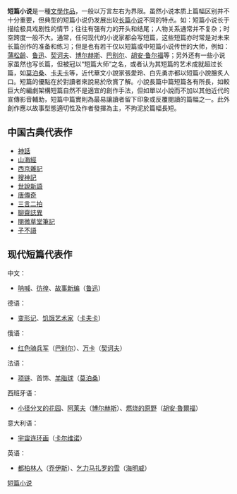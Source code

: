 {{otheruses|other=台灣文學雜誌|短篇小說 (雜誌)}}

'''短篇小说'''是一種[[文學|文學]][[作品|作品]]，一般以万言左右为界限。虽然小说本质上篇幅区别并不十分重要，但典型的短篇小说仍发展出较[[长篇小说|长篇小说]]不同的特点。如：短篇小说长于描绘极具戏剧性的情节；往往有强有力的开头和结尾；人物关系通常并不复杂；时空跨度一般不大。通常，任何现代的小说家都会写短篇，这些短篇亦时常是对未来长篇创作的准备和练习；但是也有若干仅以短篇或中短篇小说传世的大师，例如：[[蒲松齡|蒲松齡]]、[[鲁迅|鲁迅]]、[[契诃夫|契诃夫]]、[[博尔赫斯|博尔赫斯]]、[[巴别尔|巴别尔]]、[[胡安·鲁尔福|胡安·鲁尔福]]等；另外还有一些小说家虽然也写长篇，但被冠以“短篇大师”之名，或者认为其短篇的艺术成就超过长篇，如[[莫泊桑|莫泊桑]]、[[卡夫卡|卡夫卡]]等，近代華文小說家張愛玲、白先勇亦都以短篇小說膾炙人口。短篇的優點在於對讀者來說易於欣賞了解。小說長篇中篇短篇各有所長，如較巨大的編劇架構短篇自然不是適宜的創作手法，但如單以小說而不加以其他近代的宣傳影音輔助，短篇中篇實則為最易讓讀者留下印象或反覆閱讀的篇幅之一。此外創作應以故事型態適切性及作者發揮為主，不拘泥於篇幅長短。

== 中国古典代表作 ==
* [[神話|神話]]
* [[山海經|山海經]]
* [[西京雜記|西京雜記]]
* [[搜神記|搜神記]]
* [[世說新語|世說新語]]
* [[唐傳奇|唐傳奇]]
* [[三言二拍|三言二拍]]
* [[聊齋誌異|聊齋誌異]]
* [[閱微草堂筆記|閱微草堂筆記]]
* [[子不語|子不語]]

== 现代短篇代表作 ==
中文：
* [[呐喊|呐喊]]、[[彷徨|彷徨]]、[[故事新编|故事新编]]（[[鲁迅|鲁迅]]）
德语：
* [[变形记_(卡夫卡)|变形记]]、[[饥饿艺术家|饥饿艺术家]]（[[卡夫卡|卡夫卡]]）
俄语：
* [[红色骑兵军|红色骑兵军]]（[[巴别尔|巴别尔]]）、[[万卡|万卡]]（[[契诃夫|契诃夫]]）
法语：
* [[项链_(小说)|项链]]、首饰、[[羊脂球|羊脂球]]（[[莫泊桑|莫泊桑]]）
西班牙语：
* [[小径分叉的花园|小径分叉的花园]]、[[阿莱夫|阿莱夫]]（[[博尔赫斯|博尔赫斯]]）、[[燃烧的原野|燃烧的原野]]（[[胡安·魯爾福|胡安·魯爾福]]）
意大利语：
* [[宇宙连环画|宇宙连环画]]（[[卡尔维诺|卡尔维诺]]）
英语：
* [[都柏林人|都柏林人]]（[[乔伊斯|乔伊斯]]）、[[乞力马扎罗的雪|乞力马扎罗的雪]]（[[海明威|海明威]]）

{{敘事學}}
{{Authority control}}
[[Category:短篇小说|]]